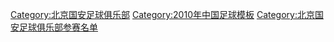 {{Football squad with logo 
 | teamlogo =
 | name      = 2010年北京国安名单
 | bgcolor   = #059F41
 | textcolor = #FDEA11
 | teamname  = 北京国安
 | seasontitle=[[2010年中国足球超级联赛|<span style="color: #FDEA11;">2010年</span>]][[中国足球超级联赛|<span style="color: #FDEA11;">中超联赛</span>]]名单
 | p1=[[张思鹏]]
 | p2=[[郎征]]
 | p3=[[吴昊 (足球运动员)|吴昊]]
 | p4=[[周挺]]
 | p5=[[达科·马季奇|马季奇]]
 | p6=[[徐亮]]
 | p7=[[王长庆]]
 | p8=[[杨昊 (足球运动员)|杨昊]]
 | p9=[[杜文辉]]
 | p10=[[埃里瓦尔多·安东尼奥·萨拉伊瓦|奥托]]
 | p11=[[闫相闯]]
 | p12=[[侯森]]
 | p13=[[徐云龙]]
 | p14=[[谭天澄]]
 | p15=[[陶伟 (足球运动员)|陶伟]]
 | p16=[[黄博文]]
 | p17=[[王珂 (足球运动员)|王珂]]
 | p18=[[路姜]]
 | p19=[[王晓龙 (1986年)|王晓龙]]
 | p20=[[张辛昕]]
 | p21=[[姚爽]]
 | p22=[[杨智]]
 | p23=[[瑞恩·格里菲斯]]
 | p24=[[杨运]]
 | p25=[[薛飞]]
 | p26=[[杨鹏程]]
 | p27=[[张稀哲]]
 | p28=[[祝一帆]]
 | p29=[[乔尔·格里菲斯]]
 | p30=[[张永海 (1979年)|张永海]]
 | p31=[[胡崎岭]]
 | p32=[[于洋 (1989年)|于洋]]
 | p33=[[莫莱斯·罗斯|罗斯]]
 | p34=[[文博]]
 | p35=[[沃爾特·馬丁內斯]]
 | p36=[[勾术亮]]
 | p37=[[韩伟辰]]
 | p38=[[张俊哲]]
 | p39=[[李翰博]]
 | p40=[[蒋志良]]
 | p42=
 | manager=[[洪元硕]]
}}
<noinclude>
{{DEFAULTSORT:Beijing Guo'an F.C. Squad 2010}}
[[Category:北京国安足球俱乐部]]
[[Category:2010年中国足球模板]]
[[Category:北京国安足球俱乐部参赛名单]]
</noinclude>